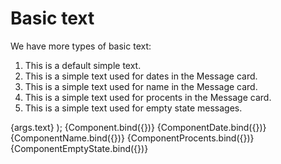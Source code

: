 
<Meta title="Elements/BasicText" component={BasicText} />

# Basic text

We have more types of basic text:

1. This is a default simple text.
2. This is a simple text used for dates in the Message card.
3. This is a simple text used for name in the Message card.
4. This is a simple text used for procents in the Message card.
5. This is a simple text used for empty state messages.

  <BasicText procents color={args.color}>
    {args.text}
  </BasicText>
);

<Canvas>
  <Story
    name="Default"
    args={{
      text: "I`m an basic text.",
    }}
  >
    {Component.bind({})}
  </Story>
  <Story
    name="Date"
    args={{
      text: "13/3/2021",
    }}
  >
    {ComponentDate.bind({})}
  </Story>
  <Story
    name="Message card"
    args={{
      text: "I`m an basic text.",
    }}
  >
    {ComponentName.bind({})}
  </Story>
  <Story
    name="Procents"
    args={{
      text: "91 %",
      color: "#23A454",
    }}
  >
    {ComponentProcents.bind({})}
  </Story>
  <Story
    name="Empty state"
    args={{
      text: "You do not recieved any feedback yet",
    }}
  >
    {ComponentEmptyState.bind({})}
  </Story>
</Canvas>
